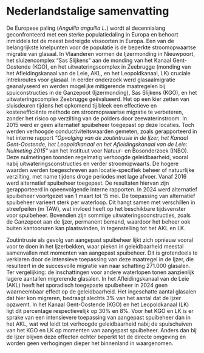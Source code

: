 \bdutch

# Nederlandstalige samenvatting {.unnumbered}

De Europese paling (*Anguilla anguilla L.*) wordt al decennialang geconfronteerd met een sterke populatiedaling in Europa en behoort inmiddels tot de meest bedreigde vissoorten in Europa. Een van de belangrijkste knelpunten voor de populatie is de beperkte stroomopwaartse migratie van glasaal. In Vlaanderen vormen de Ijzermonding in Nieuwpoort, het sluizencomplex "Sas Slijkens" aan de monding van het Kanaal Gent-Oostende (KGO), en het uitwateringscomplex in Zeebrugge (monding van het Afleidingskanaal van de Leie, AKL, en het Leopoldkanaal, LK) cruciale intrekroutes voor glasaal. In eerder onderzoek werd glasaalmigratie geanalyseerd en werden mogelijke mitigerende maatregelen bij spuiconstructies in de Ganzepoot (Ijzermonding), Sas Slijkens (KGO), en het uitwateringscomplex Zeebrugge geëvalueerd. Het op een kier zetten van sluisdeuren tijdens het opkomend tij bleek een effectieve en kostenefficiënte methode om stroomopwaartse migratie te verbeteren, zonder het risico op verzilting van de polders door zeewaterinstroom. In 2015 werd er geen alternatief spuibeheer toegepast op deze locaties. Toch werden verhoogde conductiviteitswaarden gemeten, zoals gerapporteerd in het interne rapport *“Opvolging van de zoutintrusie in de Ijzer, het Kanaal Gent-Oostende, het Leopoldkanaal en het Afleidingskanaal van de Leie: Nulmeting 2015”* van het Instituut voor Natuur- en Bosonderzoek (INBO). Deze nulmetingen toonden regelmatig verhoogde geleidbaarheid, vooral nabij uitwateringsconstructies en verder stroomopwaarts. De hogere waarden werden toegeschreven aan locatie-specifiek beheer of natuurlijke verzilting, met name tijdens droge periodes met lage afvoer. Vanaf 2016 werd alternatief spuibeheer toegepast. De resultaten hiervan zijn gerapporteerd in opeenvolgende interne rapporten. In 2024 werd alternatief spuibeheer voortgezet van 1 maart tot 15 mei. De toepassing van alternatief spuibeheer varieert sterk per waterloop. Dit hangt samen met verschillen in streefpeilen (m TAW), wat invloed heeft op het beschikbare tijdsvenster voor spuibeheer. Bovendien zijn sommige uitwateringsconstructies, zoals de Ganzepoot aan de Ijzer, permanent bemand, waardoor het beheer ook buiten kantooruren kan plaatsvinden, in tegenstelling tot het AKL en LK.

Zoutintrusie als gevolg van aangepast spuibeheer lijkt zich opnieuw vooral voor te doen in het Ijzerbekken, waar pieken in geleidbaarheid meestal samenvallen met momenten van aangepast spuibeheer. Dit is grotendeels te verklaren door de intensieve toepassing van deze maatregel in de Ijzer, die resulteert in de succesvolle migratie van naar schatting 271.000 glasalen. Ter vergelijking: de inschattingen voor andere waterlopen tonen aanzienlijk lagere aantallen migrerende glasalen. In het Afleidingskanaal van de Leie (AKL) heeft het sporadisch toegepaste spuibeheer in 2024 geen waarneembaar effect op de geleidbaarheid. Het ingeschatte aantal glasalen dat hier kon migreren, bedraagt slechts 3% van het aantal dat de Ijzer opzwemt. In het Kanaal Gent-Oostende (KGO) en het Leopoldkanaal (LK) ligt dit percentage respectievelijk op 30% en 8%. Voor het KGO en LK is er sprake van een intensievere toepassing van aangepast spuibeheer dan in het AKL, wat wel leidt tot verhoogde geleidbaarheid nabij de spuischuiven van het KGO en LK op momenten van aangepast spuibeheer. Anders dan bij de Ijzer blijven deze effecten echter beperkt tot de directe omgeving en worden geen verhogingen dieper het binnenland in waargenomen.

\edutch
